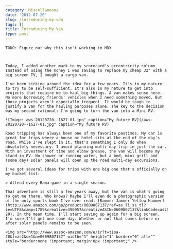 ```yaml
---
category: Miscellaneous
date: '2012-07-20'
slug: /introducing-my-van
tags: []
title: Introducing My Van
type: post
---
```



```
TODO: Figure out why this isn't working in MDX



Today, I added another mark to my scorecard's eccentricity column. Instead of using the money I was saving to replace my cheap 32" with a big screen TV, I bought a cargo van.

I've been kicking around the idea for a few years. It's in my nature to try to be self-sufficient. It's also in my nature to get into projects that require me to haul big things. A van makes sense here. No more borrowing friends' vehicles when I need something moved. But those projects aren't especially frequent. It would be tough to justify a van for the hauling purposes alone. The key to the decision was my second rational: I'm going to turn the van into a Mini RV.

![Image: aws-20120720--1627-01.jpg" caption="My future RV](/aws-20120720--1627-01.jpg" caption="My future RV)

Road tripping has always been one of my favorite pastimes. My car is great for trips where a house or hotel sits at the end of the day's road. While I've slept in it, that's something I only do when absolutely necessary. I avoid planning multi-day trip in just the car. With an investment of time and elbow grease, the van will become my stand-in RV. No shower or running water, but a bed, mini grill and (some day) solar panels will open up the road multi-day excursions.

I've got several ideas for trips with one big one that's officially on my bucket list: 

> Attend every Bama game in a single season.

That adventure is still a few years away, but the van is what's going to get me there. Who knows? Maybe I'll even do a photographic version of the only sports book I've ever read: [Rammer Jammer Yellow Hammer](http://www.amazon.com/gp/product/0609807137/ref=as_li_ss_tl?ie=UTF8&camp=1789&creative=390957&creativeASIN=0609807137&linkCode=as2&tag=tioa-20). In the mean time, I'll start saving up again for a big screen. I'm sure I'll get one some day. Whether or not that comes before or after solar panels remains to be seen. 

<img src="http://www.assoc-amazon.com/e/ir?t=tioa-20&l=as2&o=1&a=0609807137" width="1" height="1" border="0" alt="" style="border:none !important; margin:0px !important;" />
```
